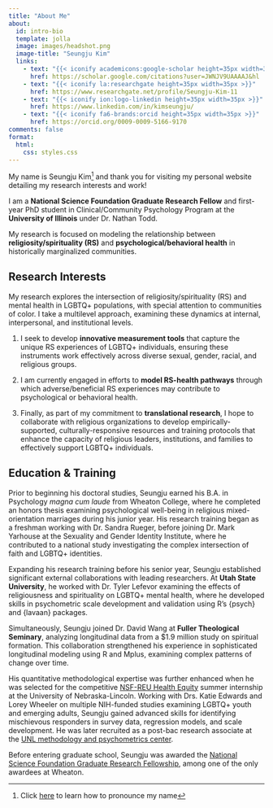 ```yaml
---
title: "About Me"
about:
  id: intro-bio
  template: jolla
  image: images/headshot.png
  image-title: "Seungju Kim"
  links: 
    - text: "{{< iconify academicons:google-scholar height=35px width=35px >}}"
      href: https://scholar.google.com/citations?user=JWNJV9UAAAAJ&hl
    - text: "{{< iconify la:researchgate height=35px width=35px >}}"
      href: https://www.researchgate.net/profile/Seungju-Kim-11
    - text: "{{< iconify ion:logo-linkedin height=35px width=35px >}}"
      href: https://www.linkedin.com/in/kimseungju/
    - text: "{{< iconify fa6-brands:orcid height=35px width=35px >}}"
      href: https://orcid.org/0009-0009-5166-9170
comments: false
format:
  html:
    css: styles.css
---
```


:::{#intro-bio .text-center}
My name is Seungju Kim[^1] and thank you for visiting my personal website detailing my research interests and work!

[^1]: Click [here](https://www.name-coach.com/seungju-kim) to learn how to pronounce my name

I am a **National Science Foundation Graduate Research Fellow** and first-year PhD student in Clinical/Community Psychology Program at the **University of Illinois** under Dr. Nathan Todd.

My research is focused on modeling the relationship between **religiosity/spirituality (RS)** and **psychological/behavioral health** in historically marginalized communities.
:::

## Research Interests

My research explores the intersection of religiosity/spirituality (RS) and mental health in LGBTQ+ populations, with special attention to communities of color. I take a multilevel approach, examining these dynamics at internal, interpersonal, and institutional levels.

1.  I seek to develop **innovative measurement tools** that capture the unique RS experiences of LGBTQ+ individuals, ensuring these instruments work effectively across diverse sexual, gender, racial, and religious groups.

2.  I am currently engaged in efforts to **model RS-health pathways** through which adverse/beneficial RS experiences may contribute to psychological or behavioral health.

3.  Finally, as part of my commitment to **translational research**, I hope to collaborate with religious organizations to develop empirically-supported, culturally-responsive resources and training protocols that enhance the capacity of religious leaders, institutions, and families to effectively support LGBTQ+ individuals.

## Education & Training

Prior to beginning his doctoral studies, Seungju earned his B.A. in Psychology *magna cum laude* from Wheaton College, where he completed an honors thesis examining psychological well-being in religious mixed-orientation marriages during his junior year. His research training began as a freshman working with Dr. Sandra Rueger, before joining Dr. Mark Yarhouse at the Sexuality and Gender Identity Institute, where he contributed to a national study investigating the complex intersection of faith and LGBTQ+ identities.

Expanding his research training before his senior year, Seungju established significant external collaborations with leading researchers. At **Utah State University**, he worked with Dr. Tyler Lefevor examining the effects of religiousness and spirituality on LGBTQ+ mental health, where he developed skills in psychometric scale development and validation using R's {psych} and {lavaan} packages.

Simultaneously, Seungju joined Dr. David Wang at **Fuller Theological Seminary**, analyzing longitudinal data from a $1.9 million study on spiritual formation. This collaboration strengthened his experience in sophisticated longitudinal modeling using R and Mplus, examining complex patterns of change over time.

His quantitative methodological expertise was further enhanced when he was  selected for the competitive [NSF-REU Health Equity](https://mhdi.unl.edu/undergraduate-research-programs/nsf-reu-site-community-engaged-training-advancing-health-equity/) summer internship at the University of Nebraska-Lincoln. Working with Drs. Katie Edwards and Lorey Wheeler on multiple NIH-funded studies examining LGBTQ+ youth and emerging adults, Seungju gained advanced skills for identifying mischievous responders in survey data, regression models, and scale development. He was later recruited as a post-bac research associate at the [UNL methodology and psychometrics center](https://mapacademy.unl.edu/).

Before entering graduate school, Seungju was awarded the [National Science Foundation Graduate Research Fellowship](https://www.nsfgrfp.org/), among one of the only awardees at Wheaton.